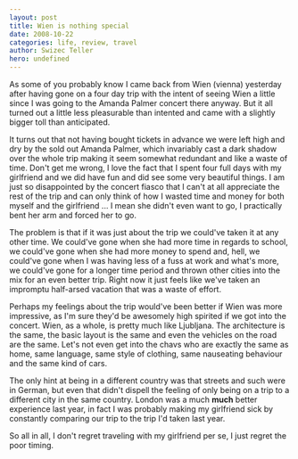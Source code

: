 ```yaml
---
layout: post
title: Wien is nothing special
date: 2008-10-22
categories: life, review, travel
author: Swizec Teller
hero: undefined
---
```


As some of you probably know I came back from Wien (vienna) yesterday after having gone on a four day trip with the intent of seeing Wien a little since I was going to the Amanda Palmer concert there anyway. But it all turned out a little less pleasurable than intented and came with a slightly bigger toll than anticipated.

It turns out that not having bought tickets in advance we were left high and dry by the sold out Amanda Palmer, which invariably cast a dark shadow over the whole trip making it seem somewhat redundant and like a waste of time. Don't get me wrong, I love the fact that I spent four full days with my girlfriend and we did have fun and did see some very beautiful things. I am just so disappointed by the concert fiasco that I can't at all appreciate the rest of the trip and can only think of how I wasted time and money for both myself and the girlfriend ... I mean she didn't even want to go, I practically bent her arm and forced her to go.

The problem is that if it was just about the trip we could've taken it at any other time. We could've gone when she had more time in regards to school, we could've gone when she had more money to spend and, hell, we could've gone when I was having less of a fuss at work and what's more, we could've gone for a longer time period and thrown other cities into the mix for an even better trip. Right now it just feels like we've taken an impromptu half-arsed vacation that was a waste of effort.

Perhaps my feelings about the trip would've been better if Wien was more impressive, as I'm sure they'd be awesomely high spirited if we got into the concert. Wien, as a whole, is pretty much like Ljubljana. The architecture is the same, the basic layout is the same and even the vehicles on the road are the same. Let's not even get into the chavs who are exactly the same as home, same language, same style of clothing, same nauseating behaviour and the same kind of cars.

The only hint at being in a different country was that streets and such were in German, but even that didn't dispell the feeling of only being on a trip to a different city in the same country. London was a much **much** better experience last year, in fact I was probably making my girlfriend sick by constantly comparing our trip to the trip I'd taken last year.

So all in all, I don't regret traveling with my girlfriend per se, I just regret the poor timing.
